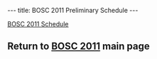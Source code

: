 ---
title: BOSC 2011 Preliminary Schedule
---

[[BOSC_2011_Schedule | BOSC 2011 Schedule]]

== Return to '''[[BOSC_2011 | BOSC 2011]]''' main page ==
